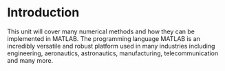 # Introduction {.unnumbered}

This unit will cover many numerical methods and how they can be implemented in MATLAB.  The programming language MATLAB is an incredibly versatile and robust platform used in many industries including engineering, aeronautics, astronautics, manufacturing, telecommunication and many more.